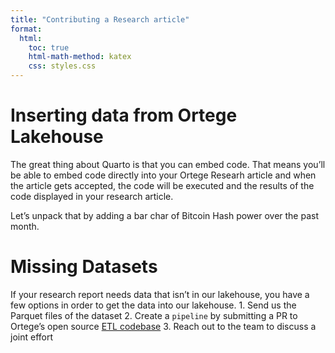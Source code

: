 ```yaml
---
title: "Contributing a Research article"
format:
  html:
    toc: true
    html-math-method: katex
    css: styles.css
---
```


# Inserting data from Ortege Lakehouse
The great thing about Quarto is that you can embed code. That means you'll be able to embed code directly into your Ortege Researh article and when the article gets accepted, the code will be executed and the results of the code displayed in your research article.

Let's unpack that by adding a bar char of Bitcoin Hash power over the past month.

# Missing Datasets
If your research report needs data that isn't in our lakehouse, you have a few options in order to get the data into our lakehouse.
1. Send us the Parquet files of the dataset
2. Create a `pipeline` by submitting a PR to Ortege's open source [ETL codebase](https://github.com/Ortege-xyz/etl)
3. Reach out to the team to discuss a joint effort